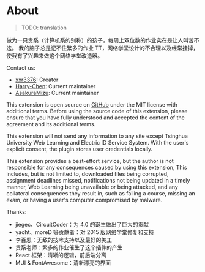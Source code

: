 # About

> TODO: translation

做为一只贵系（计算机系的别称）的孩子，每周上双位数的作业实在是让人叫苦不迭。
我的脑子总是记不住繁多的作业 TT，网络学堂设计的不合理以及经常挂掉，使我有了兴趣来做这个网络学堂改造器。

Contact us:

* [xxr3376](mailto:xxr3376@gmail.com): Creator
* [Harry-Chen](mailto:harry-chen@outlook.com): Current maintainer
* [AsakuraMizu](mailto:asakuramizu111@gmail.com): Current maintainer

This extension is open source on [GitHub](https://github.com/Harry-Chen/Learn-Helper) under the MIT license with additional terms.
Before using the source code of this extension, please ensure that you have fully understood and accepted the content of the agreement and its additional terms.

This extension will not send any information to any site except Tsinghua University Web Learning and Electric ID Service System.
With the user's explicit consent, the plugin stores user credentials locally.

This extension provides a best-effort service, but the author is not responsible for any consequences caused by using this extension,
This includes, but is not limited to, downloaded files being corrupted, assignment deadlines missed, notifications not being updated in a timely manner, Web Learning being unavailable or being attacked,
and any collateral consequences they result in, such as failing a course, missing an exam, or having a user's computer compromised by malware.

Thanks:

- jiegec、CircuitCoder：为 4.0 的诞生做出了巨大的贡献
- yaoht、moreD 等贡献者：对 2015 版网络学堂修复和支持
- 李百恩：无敌的技术支持以及最好的美工
- 贵系老师：繁多的作业催生了这个插件的产生
- React 框架：清晰的逻辑，前后端分离
- MUI & FontAwesome：清新漂亮的界面
